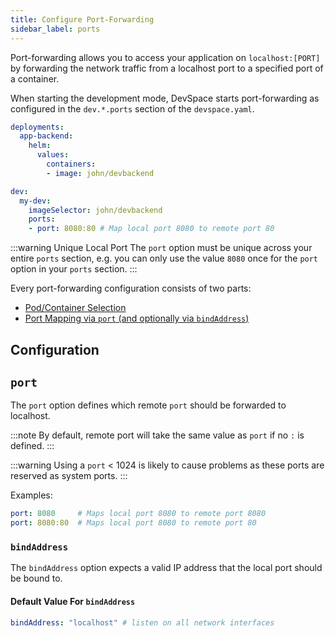 ```yaml
---
title: Configure Port-Forwarding
sidebar_label: ports
---
```




Port-forwarding allows you to access your application on `localhost:[PORT]` by forwarding the network traffic from a localhost port to a specified port of a container.

When starting the development mode, DevSpace starts port-forwarding as configured in the `dev.*.ports` section of the `devspace.yaml`.
```yaml
deployments:
  app-backend:
    helm:
      values:
        containers:
        - image: john/devbackend

dev:
  my-dev:
    imageSelector: john/devbackend
    ports:
    - port: 8080:80 # Map local port 8080 to remote port 80
```

:::warning Unique Local Port
The `port` option must be unique across your entire `ports` section, e.g. you can only use the value `8080` once for the `port` option in your `ports` section.
:::

Every port-forwarding configuration consists of two parts:
- [Pod/Container Selection](#pod-selection)
- [Port Mapping via `port` (and optionally via `bindAddress`)](#port-mapping-forward)

## Configuration

## `port`
The `port` option defines which remote `port` should be forwarded to localhost.

:::note
By default, remote port will take the same value as `port` if no `:` is defined.
:::

:::warning
Using a `port` < 1024 is likely to cause problems as these ports are reserved as system ports.
:::

Examples:
```yaml
port: 8080     # Maps local port 8080 to remote port 8080
port: 8080:80  # Maps local port 8080 to remote port 80
```

### `bindAddress`
The `bindAddress` option expects a valid IP address that the local port should be bound to.

#### Default Value For `bindAddress`
```yaml
bindAddress: "localhost" # listen on all network interfaces
```
